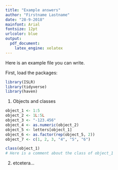 ```yaml
---
title: "Example answers"
author: "Firstname Lastname"
date: "28-9-2018"
mainfont: Arial
fontsize: 12pt
urlcolor: blue
output: 
  pdf_document:
    latex_engine: xelatex
---
```


Here is an example file you can write.

First, load the packages:

```r
library(ISLR)
library(tidyverse)
library(haven)
```

1. Objects and classes

```r
object_1 <- 1:5
object_2 <- 1L:5L
object_3 <- "-123.456"
object_4 <- as.numeric(object_2)
object_5 <- letters[object_1]
object_6 <- as.factor(rep(object_5, 2))
object_7 <- c(1, 2, 3, "4", "5", "6")
```

```r
class(object_1)
# Here is a comment about the class of object_1
```

2. etcetera...